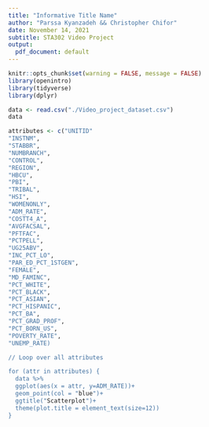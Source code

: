 ```yaml
---
title: "Informative Title Name"
author: "Parssa Kyanzadeh && Christopher Chifor"
date: November 14, 2021
subtitle: STA302 Video Project
output:
  pdf_document: default
---
```



```r
knitr::opts_chunk$set(warning = FALSE, message = FALSE)
library(openintro)
library(tidyverse)
library(dplyr)

data <- read.csv("./Video_project_dataset.csv")
data
```


```r
attributes <- c("UNITID"
"INSTNM",
"STABBR",
"NUMBRANCH",
"CONTROL",
"REGION",
"HBCU",
"PBI",
"TRIBAL",
"HSI",
"WOMENONLY",
"ADM_RATE",
"COSTT4_A",
"AVGFACSAL",
"PFTFAC",
"PCTPELL",
"UG25ABV",
"INC_PCT_LO",
"PAR_ED_PCT_1STGEN",
"FEMALE",
"MD_FAMINC",
"PCT_WHITE",
"PCT_BLACK",
"PCT_ASIAN",
"PCT_HISPANIC",
"PCT_BA",
"PCT_GRAD_PROF",
"PCT_BORN_US",
"POVERTY_RATE",
"UNEMP_RATE)

// Loop over all attributes

for (attr in attributes) {
  data %>%
  ggplot(aes(x = attr, y=ADM_RATE))+
  geom_point(col = "blue")+
  ggtitle("Scatterplot")+
  theme(plot.title = element_text(size=12))
}

```




